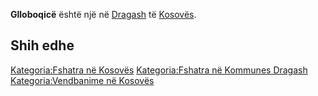 {{Fshat në 
 | Emri                = Glloboqicë
 | EmriAlt                = 
 | NAME_SHORT_FORM=      
 | NAME_GENERIC=      
 | NAME_SORT_NAME_RO=      GLLOBOQICE
 | FULL_NAME_RO = Glloboqicë
 | FULL_NAME_ND_RO=Glloboqice
 | SORT_NAME_RG=GLLOBOQICE
 | FULL_NAME_RG=Glloboqicë
 | FULL_NAME_ND_RG=Glloboqice
 | SRP_NAME_SHORT_FORM=      
 | SRP_NAME_GENERIC=      
 | SRP_NAME_SORT_NAME_RO=      
 | SRP_FULL_NAME_RO = 
 | SRP_FULL_NAME_ND_RO=
 | SRP_SORT_NAME_RG=
 | SRP_FULL_NAME_RG=
 | SRP_FULL_NAME_ND_RG=
 | Emri (Rasa dhanore) = 
 | Figura              = 
 | Shteti              = Kosovo
 | Komuna              = Dragash
 | Kodi postar         = 
 | Sipërfaqja          = 

 | Popullsia           = 

 | Regj. i popullsisë  = 
 | Dend. e popullsisë  = 
 | Faqja zyrtare       = 
 <!--- Koordinatat ----> 
 | Gjerësia            = 42.004722
 | Gjatësia            = 20.626944
 | Lartësia            = 
}}
'''Glloboqicë''' është një [[]] në [[Dragash]] të [[Kosovës]].

<!-- == Gjeografia == -->
<!-- == Historia == -->
<!-- == Demografia == -->
== Shih edhe ==
{{Komuna Dragash}}
{{Kosovo-Administrata-Cung}}

[[Kategoria:Fshatra në Kosovës]]
[[Kategoria:Fshatra në Kommunes Dragash]]
[[Kategoria:Vendbanime në Kosovës]]